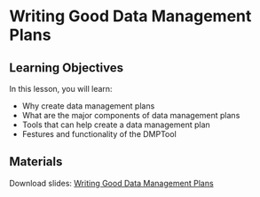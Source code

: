 # Writing Good Data Management Plans

## Learning Objectives

In this lesson, you will learn:

- Why create data management plans
- What are the major components of data management plans
- Tools that can help create a data management plan
- Festures and functionality of the DMPTool

## Materials

Download slides: [Writing Good Data Management Plans](files/October-2019-DMP-Data-Science-Training.pdf)
